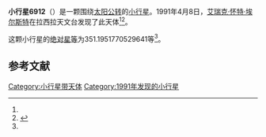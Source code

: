 {{Infobox planet
| bgcolour = #FFFFC0
| name = 6912 Grimm
| symbol = 
| image = 
| caption = 
| discovery = yes
| discovery_ref = 
| discoverer = [[艾瑞克·怀特·埃尔斯特|艾瑞克·怀特·埃尔斯特]]
| discovery_site = [[拉西拉天文台|拉西拉天文台]] 
| discovered = 1991年4月8日
| designations = yes
| mp_name = 
| named_after = 
| alt_names = 1991 GQ2/ 1977 RC16 / 1978 WV2 / 1990 AQ
| mp_category = [[主带小行星|主带小行星]]
| orbit_ref = <ref name="a">[http://ssd.jpl.nasa.gov/sbdb.cgi?sstr=6912 6912 Grimm] {{Wayback|url=http://ssd.jpl.nasa.gov/sbdb.cgi?sstr=6912 |date=20210813175737 }}，小行星數據庫瀏覽器（JPL Small-Body Database Browser）－[[美国国家航空航天局|美国国家航空航天局]]喷气推进实验室</ref>
| epoch = 2456400.5 (2013年4月18日更新)
| aphelion = {{convert|3.4184687113028|AU|km|3|abbr=on|lk=out}}
| perihelion = {{convert|2.712917835004237|AU|km|3|abbr=on}}
| semimajor = {{convert|3.065693273153519|AU|km|3|abbr=on}}
| eccentricity = 0.115071994
| period = 1960.611196 [[日|日]]<br />5.37[[儒略年|儒略年]]
| avg_speed = 
| inclination = 2.076471185599601
| asc_node = 179.2856228468113
| mean_anomaly = 
| arg_peri = 351.1951770529641
| satellites = 
| physical_characteristics = yes
| dimensions = 
| mass = 
| density = 
| surface_grav = 
| escape_velocity = 
| sidereal_day = 
| axial_tilt = 
| pole_ecliptic_lat = 
| pole_ecliptic_lon = 
| albedo = 
| temperatures= 
| temp_name1 = 
| mean_temp_1 = 
| max_temp_1 = 
| temp_name2 = 
| max_temp_2 = 
| spectral_type = 
| abs_magnitude = 351.1951770529641
}}

'''小行星6912'''（{{lang-en|6912 Grimm}}）是一颗围绕[[太阳|太阳]][[公转|公转]]的[[小行星|小行星]]。1991年4月8日，[[艾瑞克·怀特·埃尔斯特|艾瑞克·怀特·埃尔斯特]]在拉西拉天文台发现了此天体<ref name="a" /><ref>{{cite news|title=小行星列表|url=http://cfa-www.harvard.edu/iau/lists/NumberedMPs.txt|accessdate=2013-07-08|newspaper=哈佛大学|archive-date=2008-05-17|archive-url=https://web.archive.org/web/20080517010638/http://cfa-www.harvard.edu/iau/lists/NumberedMPs.txt|dead-url=no}}</ref>。

这颗小行星的[[绝对星等|绝对星等]]为351.1951770529641等<ref name="a" />。

==参考文献==
{{reflist}}
{{Minor Planet Number|[[小行星6911|小行星6911]]|[[小行星6913|小行星6913]]}}

{{小天体}}

[[Category:小行星带天体|Category:小行星带天体]]
[[Category:1991年发现的小行星|Category:1991年发现的小行星]]

{{asteroid-stub}}